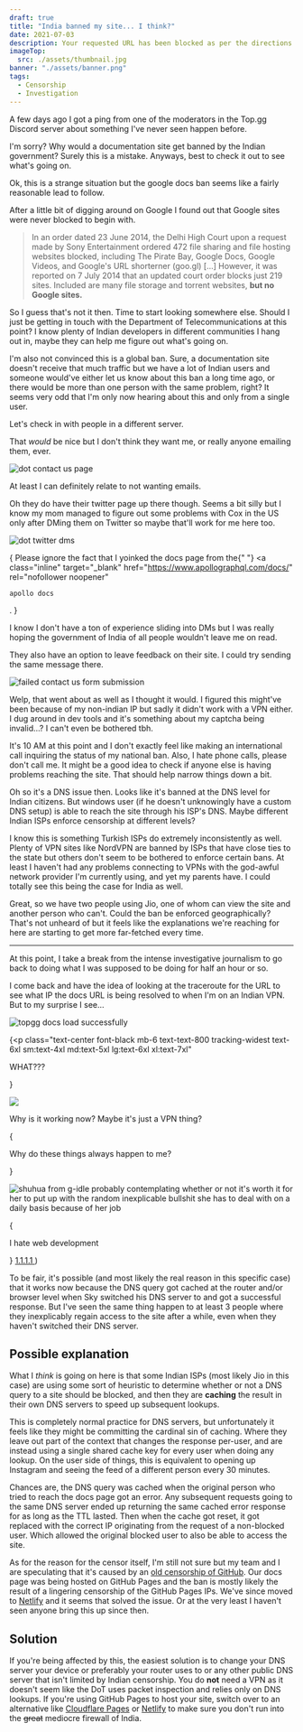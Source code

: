 ```yaml
---
draft: true
title: "India banned my site... I think?"
date: 2021-07-03
description: Your requested URL has been blocked as per the directions received from Department of Telecommunications, Government of India.
imageTop:
  src: ./assets/thumbnail.jpg
banner: "./assets/banner.png"
tags:
  - Censorship
  - Investigation
---
```




A few days ago I got a ping from one of the moderators in the Top.gg Discord server about something I've never seen happen before.

<Intro
  xetAvatar={xetAvatar}
  marcoAvatar={marcoAvatar}
/>

I'm sorry? Why would a documentation site get banned by the Indian government? Surely this is a mistake. Anyways, best to check it out to see what's going on.


<Intro2
  xetAvatar={xetAvatar}
  marcoAvatar={marcoAvatar}
  mavericAvatar={mavericAvatar}
  proof={proof}
  proof2={proof2}
/>


Ok, this is a strange situation but the google docs ban seems like a fairly reasonable lead to follow.

After a little bit of digging around on Google I found out that Google sites were never blocked to begin with.

> In an order dated 23 June 2014, the Delhi High Court upon a request made by Sony Entertainment ordered 472 file sharing and file hosting websites blocked, including The Pirate Bay, Google Docs, Google Videos, and Google's URL shorterner (goo.gl) [...] However, it was reported on 7 July 2014 that an updated court order blocks just 219 sites. Included are many file storage and torrent websites, **but no Google sites.**

So I guess that's not it then. Time to start looking somewhere else. Should I just be getting in touch with the Department of Telecommunications at this point? I know plenty of Indian developers in different communities I hang out in, maybe they can help me figure out what's going on.

I'm also not convinced this is a global ban. Sure, a documentation site doesn't receive that much traffic but we have a lot of Indian users and someone would've either let us know about this ban a long time ago, or there would be more than one person with the same problem, right? It seems very odd that I'm only now hearing about this and only from a single user.

Let's check in with people in a different server.


<Telecommunications
  skyAvatar={skyAvatar}
  windowsUserAvatar={windowsUser}
  xetAvatar={xetAvatar}
  marcoAvatar={marcoAvatar}
/>


That _would_ be nice but I don't think they want me, or really anyone emailing them, ever.

![dot contact us page](./assets/dot-contact-us.png)

At least I can definitely relate to not wanting emails.

Oh they do have their twitter page up there though. Seems a bit silly but I know my mom managed to figure out some problems with Cox in the US only after DMing them on Twitter so maybe that'll work for me here too.

![dot twitter dms](./assets/dot-twitter-dm.png)

{<span class="inline class-text-600 text-base text-center">
  Please ignore the fact that I yoinked the docs page from the{" "}
  <a
    class="inline"
    target="_blank"
    href="https://www.apollographql.com/docs/"
    rel="nofollower noopener"
  >
    apollo docs
  </a>
  .
</span>}

I know I don't have a ton of experience sliding into DMs but I was really hoping the government of India of all people wouldn't leave me on read.

They also have an option to leave feedback on their site. I could try sending the same message there.

![failed contact us form submission](./assets/dot-contact-us-fail.png)

Welp, that went about as well as I thought it would. I figured this might've been because of my non-indian IP but sadly it didn't work with a VPN either. I dug around in dev tools and it's something about my captcha being invalid...? I can't even be bothered tbh.

It's 10 AM at this point and I don't exactly feel like making an international call inquiring the status of my national ban. Also, I hate phone calls, please don't call me. It might be a good idea to check if anyone else is having problems reaching the site. That should help narrow things down a bit.


<Debugging
  dracAvatar={dracAvatar}
  xetAvatar={xetAvatar}
  proofSky={ProofSky}
  skyAvatar={skyAvatar}
  windowsUserAvatar={windowsUser}
/>


Oh so it's a DNS issue then. Looks like it's banned at the DNS level for Indian citizens. But windows user (if he doesn't unknowingly have a custom DNS setup) is able to reach the site through his ISP's DNS. Maybe different Indian ISPs enforce censorship at different levels?

I know this is something Turkish ISPs do extremely inconsistently as well. Plenty of VPN sites like NordVPN are banned by ISPs that have close ties to the state but others don't seem to be bothered to enforce certain bans. At least I haven't had any problems connecting to VPNs with the god-awful network provider I'm currently using, and yet my parents have. I could totally see this being the case for India as well.


<Isp
  dracAvatar={dracAvatar}
  xetAvatar={xetAvatar}
  skyAvatar={skyAvatar}
  windowsUserAvatar={windowsUser}
/>

Great, so we have two people using Jio, one of whom can view the site and another person who can't. Could the ban be enforced geographically? That's not unheard of but it feels like the explanations we're reaching for here are starting to get more far-fetched every time.

<hr />

At this point, I take a break from the intense <T>investigative journalism</T> to go back to doing what I was supposed to be doing for half an hour or so.

I come back and have the idea of looking at the traceroute for the URL to see what IP the docs URL is being resolved to when I'm on an Indian VPN. But to my surprise I see...

![topgg docs load successfully](./assets/docs-successful.png)

{<p
  class="text-center font-black mb-6 text-text-800 tracking-widest text-6xl sm:text-4xl md:text-5xl lg:text-6xl xl:text-7xl"
>
  WHAT???
</p>}

![](./assets/this-is-fine.jpg)

Why is it working now? Maybe it's just a VPN thing?


<ItWorks
  skyAvatar={skyAvatar}
  xetAvatar={xetAvatar}
/>


{<p class="text-center">
  Why do these things always happen to me?
</p>}

![shuhua from g-idle probably contemplating whether or not it's worth it for her to put up with the random inexplicable bullshit she has to deal with on a daily basis because of her job](./assets/shuhuanlt.png)

{<p class="text-center text-sm color-text-600">
  I hate web development
</p>}

  <a href="https://1.1.1.1" rel="noopener noreferrer" target="_blank">
    1.1.1.1
  </a>
)

To be fair, it's possible (and most likely the real reason in this specific case) that it works now because the DNS query got cached at the router and/or browser level when Sky switched his DNS server to <CloudflareDns /> and got a successful response. But I've seen the same thing happen to at least 3 people where they inexplicably regain access to the site after a while, even when they haven't switched their DNS server.

## Possible explanation

What I _think_ is going on here is that some Indian ISPs (most likely Jio in this case) are using some sort of heuristic to determine whether or not a DNS query to a site should be blocked, and then they are **caching** the result in their own DNS servers to speed up subsequent lookups.

This is completely normal practice for DNS servers, but unfortunately it feels like they might be committing the cardinal sin of caching. Where they leave out part of the context that changes the response per-user, and are instead using a single shared cache key for every user when doing any lookup. On the user side of things, this is equivalent to opening up Instagram and seeing the feed of a different person every 30 minutes.

Chances are, the DNS query was cached when the original person who tried to reach the docs page got an error. Any subsequent requests going to the same DNS server ended up returning the same cached error response for as long as the TTL lasted. Then when the cache got reset, it got replaced with the correct IP originating from the request of a non-blocked user. Which allowed the original blocked user to also be able to access the site.

As for the reason for the censor itself, I'm still not sure but my team and I are speculating that it's caused by an [old censorship of GitHub](https://en.wikipedia.org/wiki/Censorship_of_GitHub#India). Our docs page was being hosted on GitHub Pages and the ban is mostly likely the result of a lingering censorship of the GitHub Pages IPs. We've since moved to [Netlify](https://netlify.com) and it seems that solved the issue. Or at the very least I haven't seen anyone bring this up since then.

## Solution

If you're being affected by this, the easiest solution is to change your DNS server your device or preferably your router uses to <CloudflareDns /> or any other public DNS server that isn't limited by Indian censorship. You do **not** need a VPN as it doesn't seem like the DoT uses packet inspection and relies only on DNS lookups. If you're using GitHub Pages to host your site, switch over to an alternative like [Cloudflare Pages](https://pages.cloudflare.com/) or [Netlify](https://netlify.com) to make sure you don't run into the ~~great~~ mediocre firewall of India.
